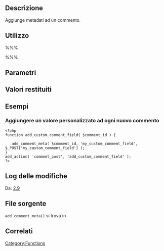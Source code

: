 {{Languages|
{{en|Function Reference/add_comment_meta}}
{{it|Riferimento funzioni/add_comment_meta}}
}}

== Descrizione ==

Aggiunge metadati ad un commento.

== Utilizzo ==

%%%<?php add_comment_meta( $comment_id, $meta_key, $meta_value, $unique ); ?>%%%

== Parametri ==

{{it:Parameter|$comment_id|integer|ID del commento.}}

{{it:Parameter|$meta_key|string|Nome del metadato.}}

{{it:Parameter|$meta_value|mixed|Valore del metadato.}}

{{it:Parameter|$unique|boolean|Indica se le chiavi devono essere univoche.|opzionale|false}}

== Valori restituiti ==

{{it:Return||boolean|False in caso di fallimento, true in caso di successo.}}

== Esempi ==

=== Aggiungere un valore personalizzato ad ogni nuovo commento ===
<pre>
<?php
function add_custom_comment_field( $comment_id ) {

   add_comment_meta( $comment_id, 'my_custom_comment_field', $_POST['my_custom_comment_field'] );
}
add_action( 'comment_post', 'add_custom_comment_field' );
?>
</pre>

== Log delle modifiche ==

Da: [[Version 2.9|2.9]]

== File sorgente ==

<tt>add_comment_meta()</tt> si trova in {{Trac|wp-includes/comment.php}}

== Correlati ==

{{Comment Meta Tags}}

{{it:Tag Footer}}

[[Category:Functions]]
